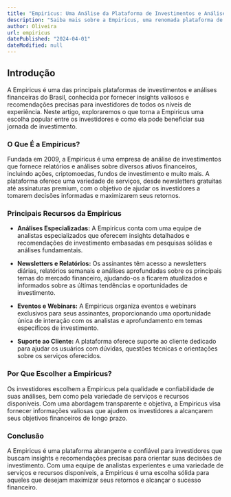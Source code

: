 ```yaml
---
title: "Empiricus: Uma Análise da Plataforma de Investimentos e Análises Financeiras"
description: "Saiba mais sobre a Empiricus, uma renomada plataforma de investimentos e análises financeiras que oferece insights e recomendações para investidores de todos os níveis."
author: Oliveira
url: empiricus
datePublished: "2024-04-01"
dateModified: null
---
```


## Introdução

A Empiricus é uma das principais plataformas de investimentos e análises financeiras do Brasil, conhecida por fornecer insights valiosos e recomendações precisas para investidores de todos os níveis de experiência. Neste artigo, exploraremos o que torna a Empiricus uma escolha popular entre os investidores e como ela pode beneficiar sua jornada de investimento.

### O Que É a Empiricus?

Fundada em 2009, a Empiricus é uma empresa de análise de investimentos que fornece relatórios e análises sobre diversos ativos financeiros, incluindo ações, criptomoedas, fundos de investimento e muito mais. A plataforma oferece uma variedade de serviços, desde newsletters gratuitas até assinaturas premium, com o objetivo de ajudar os investidores a tomarem decisões informadas e maximizarem seus retornos.

### Principais Recursos da Empiricus

- **Análises Especializadas:** A Empiricus conta com uma equipe de analistas especializados que oferecem insights detalhados e recomendações de investimento embasadas em pesquisas sólidas e análises fundamentais.

- **Newsletters e Relatórios:** Os assinantes têm acesso a newsletters diárias, relatórios semanais e análises aprofundadas sobre os principais temas do mercado financeiro, ajudando-os a ficarem atualizados e informados sobre as últimas tendências e oportunidades de investimento.

- **Eventos e Webinars:** A Empiricus organiza eventos e webinars exclusivos para seus assinantes, proporcionando uma oportunidade única de interação com os analistas e aprofundamento em temas específicos de investimento.

- **Suporte ao Cliente:** A plataforma oferece suporte ao cliente dedicado para ajudar os usuários com dúvidas, questões técnicas e orientações sobre os serviços oferecidos.

### Por Que Escolher a Empiricus?

Os investidores escolhem a Empiricus pela qualidade e confiabilidade de suas análises, bem como pela variedade de serviços e recursos disponíveis. Com uma abordagem transparente e objetiva, a Empiricus visa fornecer informações valiosas que ajudem os investidores a alcançarem seus objetivos financeiros de longo prazo.

### Conclusão

A Empiricus é uma plataforma abrangente e confiável para investidores que buscam insights e recomendações precisas para orientar suas decisões de investimento. Com uma equipe de analistas experientes e uma variedade de serviços e recursos disponíveis, a Empiricus é uma escolha sólida para aqueles que desejam maximizar seus retornos e alcançar o sucesso financeiro.

